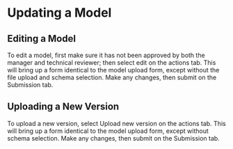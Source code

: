 
# Updating a Model

## Editing a Model

To edit a model, first make sure it has not been approved by both the manager and technical reviewer; then select edit
on the actions tab. This will bring up a form identical to the model upload form, except without the file upload and
schema selection. Make any changes, then submit on the Submission tab.

## Uploading a New Version

To upload a new version, select Upload new version on the actions tab. This will bring up a form identical to the model
upload form, except without schema selection. Make any changes, then submit on the Submission tab.


>
